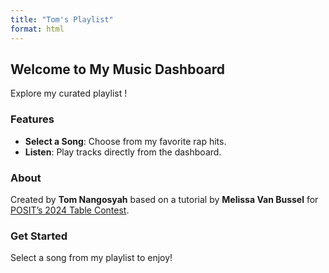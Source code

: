 ```yaml
---
title: "Tom's Playlist"
format: html
---
```


## Welcome to My Music Dashboard

Explore my curated playlist !

### Features
- **Select a Song**: Choose from my favorite rap hits.
- **Listen**: Play tracks directly from the dashboard.

### About
Created by **Tom Nangosyah** based on a tutorial by **Melissa Van Bussel** for [POSIT's 2024 Table Contest](https://posit.co/blog/announcing-the-2024-table-contest/).

### Get Started
Select a song from my playlist to enjoy!
